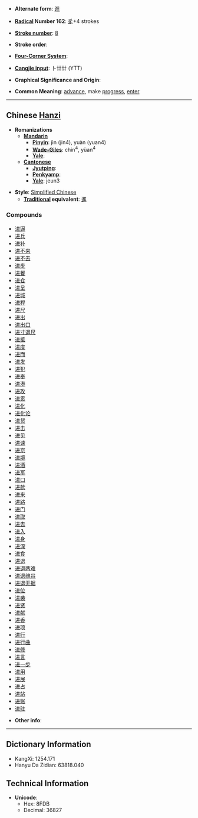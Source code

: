 * '''Alternate form''': [[進]]

* '''[[Wiktionary:Chinese radical index| Radical]] Number 162''': [[Wiktionary:Chinese radical index 辵|辵]]+4 strokes

* '''[[Wiktionary:Chinese total strokes index|Stroke number]]''': [[Wiktionary:Chinese total strokes index 8|8]]

* '''Stroke order''': 

* '''[[Wiktionary:Chinese four corner index|Four-Corner System]]''': 

* '''[[Wiktionary:Chinese Cangjie index|Cangjie input]]''': 卜廿廿 (YTT)

* '''Graphical Significance and Origin''': 

* '''Common Meaning''': [[advance]], make [[progress]], [[enter]]

----

== Chinese [[Hanzi]] ==

* '''Romanizations'''
** '''[[Mandarin]]'''
*** '''[[Pinyin]]''': jìn (jin4), yuàn (yuan4)
*** '''[[Wade-Giles]]''': chin<sup>4</sup>, yüan<sup>4</sup>
*** '''[[Yale]]''': 
** '''[[Cantonese]]'''
*** '''[[Jyutping]]''':
*** '''[[Penkyamp]]''': 
*** '''[[Yale]]''': jeun3

* '''Style''': [[Simplified Chinese]] 
** '''[[Traditional Chinese|Traditional]] equivalent''': [[進]]

===Compounds===
*[[进逼]]
*[[进兵]]
*[[进补]]
*[[进不来]]
*[[进不去]]
*[[进步]]
*[[进餐]]
*[[进仓]]
*[[进呈]]
*[[进城]]
*[[进程]]
*[[进尺]]
*[[进出]]
*[[进出口]]
*[[进寸退尺]]
*[[进抵]]
*[[进度]]
*[[进而]]
*[[进发]]
*[[进犯]]
*[[进奉]]
*[[进港]]
*[[进攻]]
*[[进贡]]
*[[进化]]
*[[进化论]]
*[[进货]]
*[[进击]]
*[[进见]]
*[[进谏]]
*[[进京]]
*[[进境]]
*[[进酒]]
*[[进军]]
*[[进口]]
*[[进款]]
*[[进来]]
*[[进路]]
*[[进门]]
*[[进取]]
*[[进去]]
*[[进入]]
*[[进身]]
*[[进深]]
*[[进食]]
*[[进退]]
*[[进退两难]]
*[[进退维谷]]
*[[进退无据]]
*[[进位]]
*[[进袭]]
*[[进贤]]
*[[进献]]
*[[进香]]
*[[进项]]
*[[进行]]
*[[进行曲]]
*[[进修]]
*[[进言]]
*[[进一步]]
*[[进用]]
*[[进展]]
*[[进占]]
*[[进站]]
*[[进账]]
*[[进驻]]

* '''Other info''': 

----

== Dictionary Information ==

* KangXi: 1254.171
* Hanyu Da Zidian: 63818.040

== Technical Information ==

* '''Unicode''':
** Hex: 8FDB
** Decimal: 36827
